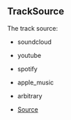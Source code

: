 ## TrackSource
The track source:
- soundcloud
- youtube
- spotify
- apple_music
- arbitrary



- [Source](https://github.com/Androz2091/discord-player/blob/99052a9/packages/discord-player/src/types/types.ts#L64)